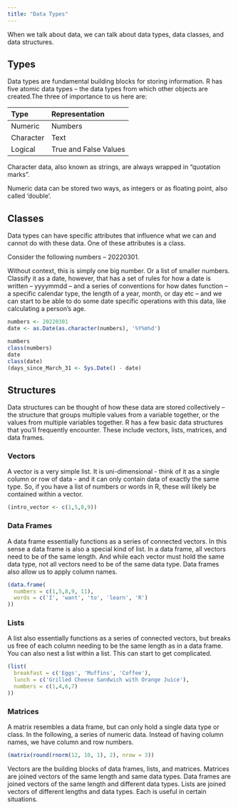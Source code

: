 ```yaml
---
title: "Data Types"
---
```


When we talk about data, we can talk about data types, data classes, and data structures.

## Types

Data types are fundamental building blocks for storing information. R has five atomic data types -- the data types from which other objects are created.The three of importance to us here are:

| Type | Representation |
| :--- | :--- |
| Numeric | Numbers |
| Character | Text |
| Logical | True and False Values|

<div class = "note">
Character data, also known as strings, are always wrapped in "quotation marks".

Numeric data can be stored two ways, as integers or as floating point, also called 'double'.
</div>

## Classes

Data types can have specific attributes that influence what we can and cannot do with these data. One of these attributes is a class.

Consider the following numbers -- 20220301.

Without context, this is simply one big number. Or a list of smaller numbers. Classify it as a date, however, that has a set of rules for how a date is written -- yyyymmdd -- and a series of conventions for how dates function -- a specific calendar type, the length of a year, month, or day etc -- and we can start to be able to do some date specific operations with this data, like calculating a person's age.

```r
numbers <- 20220301
date <- as.Date(as.character(numbers), '%Y%m%d')
```

```r
numbers
class(numbers)
date
class(date)
(days_since_March_31 <- Sys.Date() - date)
```

## Structures

Data structures can be thought of how these data are stored collectively -- the structure that groups multiple values from a variable together, or the values from multiple variables together. R has a few basic data structures that you'll frequently encounter. These include vectors, lists, matrices, and data frames.

### Vectors

A vector is a very simple list. It is uni-dimensional - think of it as a single column or row of data - and it can only contain data of exactly the same type. So, if you have a list of numbers or words in R, these will likely be contained within a vector.

```r
(intro_vector <- c(1,5,8,9))
```

### Data Frames

A data frame essentially functions as a series of connected vectors. In this sense a data frame is also a special kind of list. In a data frame, all vectors need to be of the same length. And while each vector must hold the same data type, not all vectors need to be of the same data type. Data frames also allow us to apply column names.

```r
(data.frame(
  numbers = c(1,5,8,9, 11),
  words = c('I', 'want', 'to', 'learn', 'R')
))
```

### Lists

A list also essentially functions as a series of connected vectors, but breaks us free of each column needing to be the same length as in a data frame. You can also nest a list within a list. This can start to get complicated.

```r
(list(
  breakfast = c('Eggs', 'Muffins', 'Coffee'),
  lunch = c('Grilled Cheese Sandwich with Orange Juice'),
  numbers = c(1,4,6,7)
))
```

### Matrices

A matrix resembles a data frame, but can only hold a single data type or class. In the following, a series of numeric data. Instead of having column names, we have column and row numbers.

```r
(matrix(round(rnorm(12, 10, 1), 2), nrow = 3))
```

<div class = "summary">
Vectors are the building blocks of data frames, lists, and matrices. Matrices are joined vectors of the same length and same data types. Data frames are joined vectors of the same length and different data types. Lists are joined vectors of different lengths and data types. Each is useful in certain situations.
</div>